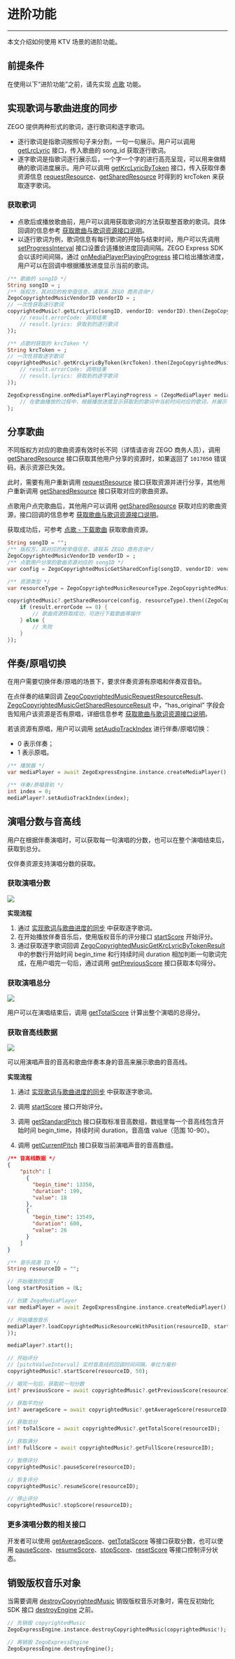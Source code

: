 # 进阶功能

- - -

本文介绍如何使用 KTV 场景的进阶功能。

## 前提条件

在使用以下“进阶功能”之前，请先实现 [点歌](./Sing%20songs.mdx) 功能。

## 实现歌词与歌曲进度的同步

ZEGO 提供两种形式的歌词，逐行歌词和逐字歌词。

- 逐行歌词是指歌词按照句子来分割，一句一句展示。用户可以调用 [getLrcLyric](https://doc-zh.zego.im/unique-api/express-video-sdk/zh/dart_flutter/zego_express_engine/ZegoCopyrightedMusic/getLrcLyric.html) 接口，传入歌曲的 song_id 获取逐行歌词。
- 逐字歌词是指歌词逐行展示后，一个字一个字的进行高亮呈现，可以用来做精确的歌词进度展示。用户可以调用 [getKrcLyricByToken](https://doc-zh.zego.im/unique-api/express-video-sdk/zh/dart_flutter/zego_express_engine/ZegoCopyrightedMusic/getKrcLyricByToken.html) 接口，传入获取伴奏资源信息 [requestResource](https://doc-zh.zego.im/unique-api/express-video-sdk/zh/dart_flutter/zego_express_engine/ZegoCopyrightedMusic/requestResource.html)、[getSharedResource](https://doc-zh.zego.im/unique-api/express-video-sdk/zh/dart_flutter/zego_express_engine/ZegoCopyrightedMusic/getSharedResource.html) 时得到的 krcToken 来获取逐字歌词。


### 获取歌词

- 点歌后或播放歌曲前，用户可以调用获取歌词的方法获取整首歌的歌词。具体回调的信息参考 [获取歌曲与歌词资源接口说明](./../Client%20API/APIs%20to%20Obtain%20Songs%20and%20Lyrics.mdx)。
- 以逐行歌词为例，歌词信息有每行歌词的开始与结束时间，用户可以先调用 [setProgressInterval](https://doc-zh.zego.im/unique-api/express-video-sdk/zh/dart_flutter/zego_express_engine/ZegoMediaPlayer/setProgressInterval.html) 接口设置合适播放进度回调间隔。ZEGO Express SDK 会以该时间间隔，通过 [onMediaPlayerPlayingProgress](https://doc-zh.zego.im/unique-api/express-video-sdk/zh/dart_flutter/zego_express_engine/ZegoExpressEngine/onMediaPlayerPlayingProgress.html) 接口给出播放进度，用户可以在回调中根据播放进度显示当前的歌词。


```dart
/** 歌曲的 songID */
String songID = ;
/** 版权方，其对应的枚举值信息，请联系 ZEGO 商务咨询*/
ZegoCopyrightedMusicVendorID vendorID = ; 
// 一次性获取逐行歌词
copyrightedMusic?.getLrcLyric(songID, vendorID: vendorID).then(ZegoCopyrightedMusicGetLrcLyricResult result) {
    // result.errorCode: 调用结果
    // result.lyrics: 获取到的逐行歌词
});

/** 点歌时获取的 krcToken */
String krcToken = ;
// 一次性获取逐字歌词
copyrightedMusic?.getKrcLyricByToken(krcToken).then(ZegoCopyrightedMusicGetKrcLyricByTokenResult result) {
    // result.errorCode: 调用结果
    // result.lyrics: 获取到的逐字歌词
});

ZegoExpressEngine.onMediaPlayerPlayingProgress = (ZegoMediaPlayer mediaPlayer, int millisecond) {
    // 在歌曲播放的过程中，根据播放进度显示获取到的歌词中当前时间对应的歌词，并展示
};
```

## 分享歌曲

<Warning title="注意">

不同版权方对应的歌曲资源有效时长不同（详情请咨询 ZEGO 商务人员），调用 [getSharedResource](https://doc-zh.zego.im/unique-api/express-video-sdk/zh/dart_flutter/zego_express_engine/ZegoCopyrightedMusic/getSharedResource.html) 接口获取其他用户分享的资源时，如果返回了 `1017050` 错误码，表示资源已失效。

此时，需要有用户重新调用 [requestResource](https://doc-zh.zego.im/unique-api/express-video-sdk/zh/dart_flutter/zego_express_engine/ZegoCopyrightedMusic/requestResource.html) 接口获取资源并进行分享，其他用户重新调用 [getSharedResource](https://doc-zh.zego.im/unique-api/express-video-sdk/zh/dart_flutter/zego_express_engine/ZegoCopyrightedMusic/getSharedResource.html) 接口获取对应的歌曲资源。
</Warning>

点歌用户点完歌曲后，其他用户可以调用 [getSharedResource](https://doc-zh.zego.im/unique-api/express-video-sdk/zh/dart_flutter/zego_express_engine/ZegoCopyrightedMusic/getSharedResource.html) 获取对应的歌曲资源，接口回调的信息参考 [获取歌曲与歌词资源接口说明](./../Client%20API/APIs%20to%20Obtain%20Songs%20and%20Lyrics.mdx)。

获取成功后，可参考 [点歌 - 下载歌曲](./Sing%20songs.mdx#下载歌曲) 获取歌曲资源。

```dart
String songID = "";
/** 版权方，其对应的枚举值信息，请联系 ZEGO 商务咨询*/
ZegoCopyrightedMusicVendorID vendorID = ; 
/** 点歌用户分享的歌曲资源对应的 songID */
var config = ZegoCopyrightedMusicGetSharedConfig(songID, vendorID: vendorID);

/** 资源类型 */
var resourceType = ZegoCopyrightedMusicResourceType.ZegoCopyrightedMusicResourceSong;

copyrightedMusic?.getSharedResource(config, resourceType).then((ZegoCopyrightedMusicGetSharedResourceResult result) {
    if (result.errorCode == 0) {
        // 歌曲资源获取成功，可进行下载歌曲等操作
    } else {
        // 失败
    }
});
```

## 伴奏/原唱切换

在用户需要切换伴奏/原唱的场景下，要求伴奏资源有原唱和伴奏双音轨。

在点伴奏的结果回调 [ZegoCopyrightedMusicRequestResourceResult](https://doc-zh.zego.im/unique-api/express-video-sdk/zh/dart_flutter/zego_express_engine/ZegoCopyrightedMusicRequestResourceResult-class.html)、[ZegoCopyrightedMusicGetSharedResourceResult](https://doc-zh.zego.im/unique-api/express-video-sdk/zh/dart_flutter/zego_express_engine/ZegoCopyrightedMusicGetSharedResourceResult-class.html) 中，“has_original” 字段会告知用户该资源是否有原唱，详细信息参考 [获取歌曲与歌词资源接口说明](./../Client%20API/APIs%20to%20Obtain%20Songs%20and%20Lyrics.mdx)。

若该资源有原唱，用户可以调用 [setAudioTrackIndex](https://doc-zh.zego.im/unique-api/express-video-sdk/zh/dart_flutter/zego_express_engine/ZegoMediaPlayer/setAudioTrackIndex.html) 进行伴奏/原唱切换：
- 0 表示伴奏；
- 1 表示原唱。

```dart
/** 播放器 */
var mediaPlayer = await ZegoExpressEngine.instance.createMediaPlayer();

/** 伴奏/原唱音轨 */
int index = 0;
mediaPlayer?.setAudioTrackIndex(index);
```

## 演唱分数与音高线

用户在根据伴奏演唱时，可以获取每一句演唱的分数，也可以在整个演唱结束后，获取到总分。

仅伴奏资源支持演唱分数的获取。

### 获取演唱分数

<Frame width="512" height="auto" ><img src="https://storage.zego.im/sdk-doc/Pics/GoEnjoy/online_KTV/demo/ZegoPitchView.png" /></Frame>


**实现流程**

1. 通过 [实现歌词与歌曲进度的同步](#实现歌词与歌曲进度的同步) 中获取逐字歌词。
2. 在开始播放伴奏音乐后，使用版权音乐的评分接口 [startScore](https://doc-zh.zego.im/unique-api/express-video-sdk/zh/dart_flutter/zego_express_engine/ZegoCopyrightedMusic/startScore.html) 开始评分。
3. 通过获取逐字歌词回调 [ZegoCopyrightedMusicGetKrcLyricByTokenResult](https://doc-zh.zego.im/unique-api/express-video-sdk/zh/dart_flutter/zego_express_engine/ZegoCopyrightedMusicGetKrcLyricByTokenResult-class.html) 中的参数行开始时间 begin_time 和行持续时间 duration 相加判断一句歌词完成，在用户唱完一句后，通过调用 [getPreviousScore](https://doc-zh.zego.im/unique-api/express-video-sdk/zh/dart_flutter/zego_express_engine/ZegoCopyrightedMusic/getPreviousScore.html) 接口获取本句得分。

### 获取演唱总分


<Frame width="512" height="auto" ><img src="https://storage.zego.im/sdk-doc/Pics/CopyrightedMusic/Total_score.png" /></Frame>


用户可以在演唱结束后，调用 [getTotalScore](https://doc-zh.zego.im/unique-api/express-video-sdk/zh/dart_flutter/zego_express_engine/ZegoCopyrightedMusic/getTotalScore.html) 计算出整个演唱的总得分。


### 获取音高线数据

<Frame width="512" height="auto" ><img src="https://storage.zego.im/sdk-doc/Pics/CopyrightedMusic/pitch_line_data.png" /></Frame>

可以用演唱声音的音高和歌曲伴奏本身的音高来展示歌曲的音高线。


**实现流程**

1. 通过 [实现歌词与歌曲进度的同步](#实现歌词与歌曲进度的同步) 中获取逐字歌词。

2. 调用 [startScore](https://doc-zh.zego.im/unique-api/express-video-sdk/zh/dart_flutter/zego_express_engine/ZegoCopyrightedMusic/startScore.html) 接口开始评分。

3. 调用 [getStandardPitch](https://doc-zh.zego.im/unique-api/express-video-sdk/zh/dart_flutter/zego_express_engine/ZegoCopyrightedMusic/getStandardPitch.html) 接口获取标准音高数组，数组里每一个音高线包含开始时间 begin_time，持续时间 duration，音高值 value（范围 10-90）。

4. 调用 [getCurrentPitch](https://doc-zh.zego.im/unique-api/express-video-sdk/zh/dart_flutter/zego_express_engine/ZegoCopyrightedMusic/getCurrentPitch.html) 接口获取当前演唱声音的音高数组。

```json
/** 音高线数据 */
{
    "pitch": [
      {
        "begin_time": 13350,
        "duration": 199,
        "value": 18
      },
      {
        "begin_time": 13549,
        "duration": 600,
        "value": 26
      }
    ]
}
```

```dart
/** 音乐资源 ID */
String resourceID = "";

// 开始播放的位置
long startPosition = 0L;

// 创建 ZegoMediaPlayer
var mediaPlayer = await ZegoExpressEngine.instance.createMediaPlayer();

// 开始播放音乐
mediaPlayer?.loadCopyrightedMusicResourceWithPosition(resourceID, startPosition).then((ZegoMediaPlayerLoadResourceResult result) {
});

mediaPlayer?.start();

// 开始评分
// [pitchValueInterval] 实时音高线的回调时间间隔，单位为毫秒
copyrightedMusic?.startScore(resourceID, 50);

// 唱完一句后，获取前一句分数
int? previousScore = await copyrightedMusic?.getPreviousScore(resourceID);

// 获取平均分
int? averageScore = await copyrightedMusic?.getAverageScore(resourceID);

// 获取总分
int? toTalScore = await copyrightedMusic?.getTotalScore(resourceID);

// 获取满分
int? fullScore = await copyrightedMusic?.getFullScore(resourceID);

// 暂停评分
copyrightedMusic?.pauseScore(resourceID);

// 恢复评分
copyrightedMusic?.resumeScore(resourceID);

// 停止评分
copyrightedMusic?.stopScore(resourceID);
```

### 更多演唱分数的相关接口

开发者可以使用 [getAverageScore](https://doc-zh.zego.im/unique-api/express-video-sdk/zh/dart_flutter/zego_express_engine/ZegoCopyrightedMusic/getAverageScore.html)、[getTotalScore](https://doc-zh.zego.im/unique-api/express-video-sdk/zh/dart_flutter/zego_express_engine/ZegoCopyrightedMusic/getTotalScore.html) 等接口获取分数，也可以使用 [pauseScore](https://doc-zh.zego.im/unique-api/express-video-sdk/zh/dart_flutter/zego_express_engine/ZegoCopyrightedMusic/pauseScore.html)、[resumeScore](https://doc-zh.zego.im/unique-api/express-video-sdk/zh/dart_flutter/zego_express_engine/ZegoCopyrightedMusic/resumeScore.html)、[stopScore](https://doc-zh.zego.im/unique-api/express-video-sdk/zh/dart_flutter/zego_express_engine/ZegoCopyrightedMusic/stopScore.html)、[resetScore](https://doc-zh.zego.im/unique-api/express-video-sdk/zh/dart_flutter/zego_express_engine/ZegoCopyrightedMusic/resetScore.html) 等接口控制评分状态。



## 销毁版权音乐对象

当需要调用 [destroyCopyrightedMusic](https://doc-zh.zego.im/unique-api/express-video-sdk/zh/dart_flutter/zego_express_engine/ZegoExpressEngineCopyrightedMusic/destroyCopyrightedMusic.html) 销毁版权音乐对象时，需在反初始化 SDK 接口 [destroyEngine](https://doc-zh.zego.im/unique-api/express-video-sdk/zh/dart_flutter/zego_express_engine/ZegoExpressEngine/destroyEngine.html) 之前。


```dart
// 先销毁 copyrightedMusic
ZegoExpressEngine.instance.destroyCopyrightedMusic(copyrightedMusic!); 

// 再销毁 ZegoExpressEngine
ZegoExpressEngine.destroyEngine();
```
